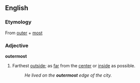 ==English==
===Etymology===
From [[outer]] + [[most]]

===Adjective===
'''outermost'''
#Farthest [[outside]]; as [[far]] from the [[center]] or [[inside]] as possible.
#:''He lived on the '''outermost''' edge of the city.''